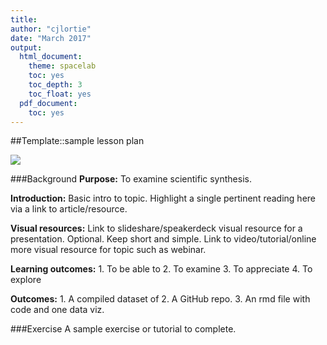```yaml
---
title:
author: "cjlortie"
date: "March 2017"
output:
  html_document:
    theme: spacelab
    toc: yes
    toc_depth: 3
    toc_float: yes
  pdf_document:
    toc: yes
---
```


##Template::sample lesson plan     

![](./template/matt.jpg)     

###Background
**Purpose:** To examine scientific synthesis.

**Introduction:**
Basic intro to topic.
Highlight a single pertinent reading here via a link to article/resource.

**Visual resources:**
Link to slideshare/speakerdeck visual resource for a presentation. Optional. Keep short and simple.
Link to video/tutorial/online more visual resource for topic such as webinar.

**Learning outcomes:**
1. To be able to 
2. To examine
3. To appreciate
4. To explore

**Outcomes:**
1. A compiled dataset of
2. A GitHub repo.
3. An rmd file with code and one data viz.

###Exercise
A sample exercise or tutorial to complete.


```r

```



